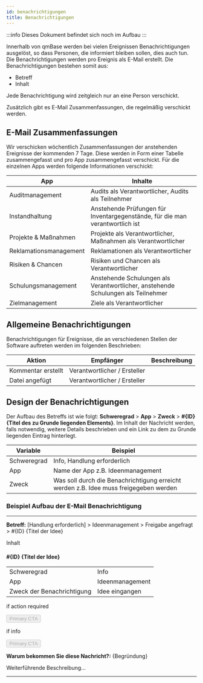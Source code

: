 ---
id: benachrichtigungen
title: Benachrichtigungen
---

:::info
Dieses Dokument befindet sich noch im Aufbau
:::

Innerhalb von qmBase werden bei vielen Ereignissen Benachrichtigungen ausgelöst, so dass Personen, die informiert bleiben sollen, dies auch tun. Die Benachrichtigungen werden pro Ereignis als E-Mail erstellt.
Die Benachrichtigungen bestehen somit aus:

- Betreff
- Inhalt

Jede Benachrichtigung wird zeitgleich nur an eine Person verschickt.

Zusätzlich gibt es E-Mail Zusammenfassungen, die regelmäßig verschickt werden.

## E-Mail Zusammenfassungen

Wir verschicken wöchentlich Zusammenfassungen der anstehenden Ereignisse der kommenden 7 Tage. Diese werden in Form einer Tabelle zusammengefasst und pro App zusammengefasst verschickt.
Für die einzelnen Apps werden folgende Informationen verschickt:

| App                    | Inhalte                                                                          |
| ---------------------- | -------------------------------------------------------------------------------- |
| Auditmanagement        | Audits als Verantwortlicher, Audits als Teilnehmer                               |
| Instandhaltung         | Anstehende Prüfungen für Inventargegenstände, für die man verantwortlich ist     |
| Projekte & Maßnahmen   | Projekte als Verantwortlicher, Maßnahmen als Verantwortlicher                    |
| Reklamationsmanagement | Reklamationen als Verantwortlicher                                               |
| Risiken & Chancen      | Risiken und Chancen als Verantwortlicher                                         |
| Schulungsmanagement    | Anstehende Schulungen als Verantwortlicher, anstehende Schulungen als Teilnehmer |
| Zielmanagement         | Ziele als Verantwortlicher                                                       |

## Allgemeine Benachrichtigungen

Benachrichtigungen für Ereignisse, die an verschiedenen Stellen der Software auftreten werden im folgenden Beschrieben:

| Aktion             | Empfänger                    | Beschreibung |
| ------------------ | ---------------------------- | ------------ |
| Kommentar erstellt | Verantwortlicher / Ersteller |
| Datei angefügt     | Verantwortlicher / Ersteller |

## Design der Benachrichtigungen

Der Aufbau des Betreffs ist wie folgt: **Schweregrad** > **App** > **Zweck** > **#{ID} {Titel des zu Grunde liegenden Elements}**. Im Inhalt der Nachricht werden, falls notwendig, weitere Details beschrieben und ein Link zu dem zu Grunde liegenden Eintrag hinterlegt.

| Variable    | Beispiel                                                                              |
| ----------- | ------------------------------------------------------------------------------------- |
| Schweregrad | Info, Handlung erforderlich                                                           |
| App         | Name der App z.B. Ideenmanagement                                                     |
| Zweck       | Was soll durch die Benachrichtigung erreicht werden z.B. Idee muss freigegeben werden |

### Beispiel Aufbau der E-Mail Benachrichtigung

<hr />

**Betreff:** [Handlung erforderlich] > Ideenmanagement > Freigabe angefragt > #{ID} {Titel der Idee}

Inhalt

#### \#{ID} {Titel der Idee}

<table>
  <thead></thead>
  <tbody>
    <tr>
      <td>Schweregrad</td>
      <td>Info</td>
    </tr>
    <tr>
      <td>App</td>
      <td>Ideenmanagement</td>
    </tr>
    <tr>
      <td>Zweck der Benachrichtigung</td>
      <td>Idee eingangen</td>
    </tr>
  </tbody>
</table>

if action required

<button className="button button--primary" disabled>
  Primary CTA
</button>

if info

<button className="button button--link" disabled>
  Primary CTA
</button>
<br />

**Warum bekommen Sie diese Nachricht?:** {Begründung}

Weiterführende Beschreibung...

<hr />
